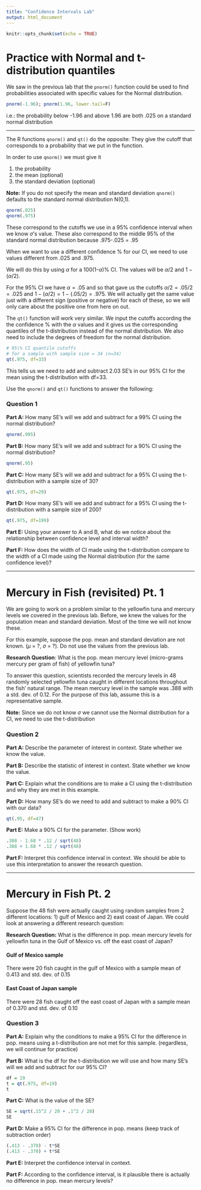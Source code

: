 ---
title: "Confidence Intervals Lab"
output: html_document
---

```{r setup, include=FALSE}
knitr::opts_chunk$set(echo = TRUE)
```

# Practice with Normal and t-distribution quantiles

We saw in the previous lab that the `pnorm()` function could be used to find probabilities associated with specific values for the Normal distribution.

```{r}
pnorm(-1.96); pnorm(1.96, lower.tail=F)
```
i.e.: the probability below -1.96 and above 1.96 are both .025 on a standard normal distribution

---

The R functions `qnorm()` and `qt()` do the opposite: They give the cutoff that corresponds to a probability that we put in the function. 

In order to use `qnorm()` we must give it

1) the probability
2) the mean (optional)
3) the standard deviation (optional)

**Note:** If you do not specify the mean and standard deviation `qnorm()` defaults to the standard normal distribution N(0,1).

```{r}
qnorm(.025)
qnorm(.975)
```

These correspond to the cutoffs we use in a 95\% confidence interval when we know $\sigma$'s value. These also correspond to the middle 95\% of the standard normal distribution because .975-.025 = .95

When we want to use a different confidence \% for our CI, we need to use values different from .025 and .975.

We will do this by using $\alpha$ for a 100(1-$\alpha$)\% CI.
The values will be $\alpha / 2$ and $1-(\alpha / 2)$.

For the 95\% CI we have $\alpha = .05$ and so that gave us the cutoffs $\alpha / 2 = .05 / 2 = .025$ and $1-(\alpha / 2)= 1-(.05 / 2) = .975$. We will actually get the same value just with a different sign (positive or negative) for each of these, so we will only care about the positive one from here on out.

The `qt()` function will work very similar. We input the cutoffs according the the confidence \% with the $\alpha$ values and it gives us the corresponding quantiles of the t-distribution instead of the normal distribution. We also need to include the degrees of freedom for the normal distribution.

```{r}
# 95\% CI quantile cutoffs
# for a sample with sample size = 34 (n=34)
qt(.975, df=33)
```

This tells us we need to add and subtract 2.03 SE's in our 95\% CI for the mean using the t-distribution with df=33.

Use the `qnorm()` and `qt()` functions to answer the following:

### Question 1

**Part A:** How many SE's will we add and subtract for a 99\% CI using the normal distribution?

```{r, echo=F, include=F}
qnorm(.995)
```
**Part B:** How many SE's will we add and subtract for a 90\% CI using the normal distribution?

```{r, echo=F, include=F}
qnorm(.95)
```

**Part C:** How many SE's will we add and subtract for a 95\% CI using the t-distribution with a sample size of 30?

```{r, echo=F, include=F}
qt(.975, df=29)
```

**Part D:** How many SE's will we add and subtract for a 95\% CI using the t-distribution with a sample size of 200?

```{r, echo=F, include=F}
qt(.975, df=199)
```

**Part E:** Using your answer to A and B, what do we notice about the relationship between confidence level and interval width?

**Part F:** How does the width of CI made using the t-distribution compare to the width of a CI made using the Normal distribution (for the same confidence level)?

---

# Mercury in Fish (revisited) Pt. 1

We are going to work on a problem similar to the yellowfin tuna and mercury levels we covered in the previous lab. Before, we knew the values for the population mean and standard deviation. Most of the time we will not know these.

For this example, suppose the pop. mean and standard deviation are not known. ($\mu$ = ?, $\sigma$ = ?). Do not use the values from the previous lab.

**Research Question**: What is the pop. mean mercury level (micro-grams mercury per gram of fish) of yellowfin tuna?

To answer this question, scientists recorded the mercury levels in 48 randomly selected yellowfin tuna caught in different locations throughout the fish' natural range. The mean mercury level in the sample was .388 with a std. dev. of 0.12. For the purpose of this lab, assume this is a representative sample.

**Note:** Since we do not know $\sigma$ we cannot use the Normal distribution for a CI, we need to use the t-distribution

### Question 2

**Part A:** Describe the parameter of interest in context. State whether we know the value.

**Part B:** Describe the statistic of interest in context. State whether we know the value.

**Part C:** Explain what the conditions are to make a CI using the t-distribution and why they are met in this example.

**Part D:** How many SE's do we need to add and subtract to make a 90\% CI with our data?

```{r, echo=F, include=F}
qt(.95, df=47)
```

**Part E:** Make a 90\% CI for the parameter. (Show work)

```{r, echo=F, include=F}
.388 - 1.68 * .12 / sqrt(48)
.388 + 1.68 * .12 / sqrt(48)
```

**Part F:** Interpret this confidence interval in context. We should be able to use this interpretation to answer the research question.

---

# Mercury in Fish Pt. 2

Suppose the 48 fish were actually caught using random samples from 2 different locations: 1) gulf of Mexico and 2) east coast of Japan. We could look at answering a different research question:

**Research Question:** What is the difference in pop. mean mercury levels for yellowfin tuna in the Gulf of Mexico vs. off the east coast of Japan?

#### Gulf of Mexico sample
There were 20 fish caught in the gulf of Mexico with a sample mean of 0.413 and std. dev. of 0.15

#### East Coast of Japan sample
There were 28 fish caught off the east coast of Japan with a sample mean of 0.370 and std. dev. of 0.10


### Question 3

**Part A:** Explain why the conditions to make a 95\% CI for the difference in pop. means using a t-distribution are not met for this sample. (regardless, we will continue for practice)

**Part B:** What is the df for the t-distribution we will use and how many SE's will we add and subtract for our 95\% CI?

```{r, echo=F, include=F}
df = 19
t = qt(.975, df=19)
t
```

**Part C:** What is the value of the SE?

```{r, echo=F, include=F}
SE = sqrt(.15^2 / 20 + .1^2 / 28)
SE
```


**Part D:** Make a 95\% CI for the difference in pop. means (keep track of subtraction order)

```{r, echo=F, include=F}
(.413 - .370) - t*SE
(.413 - .370) + t*SE
```

**Part E:** Interpret the confidence interval in context.

**Part F:** According to the confidence interval, is it plausible there is actually no difference in pop. mean mercury levels?